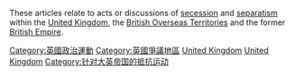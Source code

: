 {{portal|大英帝國}}
These articles relate to acts or discussions of [[secession|secession]] and [[separatism|separatism]] within the [[United_Kingdom|United Kingdom]], the [[British_Overseas_Territories|British Overseas Territories]] and the former [[British_Empire|British Empire]].

[[Category:英國政治運動|Category:英國政治運動]]
[[Category:英國爭議地區|Category:英國爭議地區]]
[[Category:各國分離主義|United Kingdom]]
[[Category:欧洲分离主义|United Kingdom]]
[[Category:针对大英帝国的抵抗运动|Category:针对大英帝国的抵抗运动]]